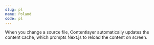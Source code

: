 ```yaml
---
slug: pl
name: Poland
code: pl
---
```


When you change a source file, Contentlayer automatically updates the content cache, which prompts
Next.js to reload the content on screen.
